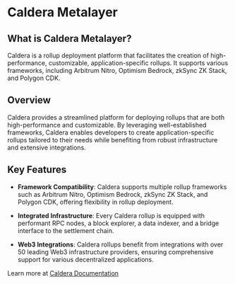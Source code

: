 # Caldera Metalayer

## What is Caldera Metalayer?

Caldera is a rollup deployment platform that facilitates the creation of high-performance, customizable, application-specific rollups. It supports various frameworks, including Arbitrum Nitro, Optimism Bedrock, zkSync ZK Stack, and Polygon CDK.

## Overview

Caldera provides a streamlined platform for deploying rollups that are both high-performance and customizable. By leveraging well-established frameworks, Caldera enables developers to create application-specific rollups tailored to their needs while benefiting from robust infrastructure and extensive integrations.

## Key Features

- **Framework Compatibility**: Caldera supports multiple rollup frameworks such as Arbitrum Nitro, Optimism Bedrock, zkSync ZK Stack, and Polygon CDK, offering flexibility in rollup deployment.
  
- **Integrated Infrastructure**: Every Caldera rollup is equipped with performant RPC nodes, a block explorer, a data indexer, and a bridge interface to the settlement chain.
  
- **Web3 Integrations**: Caldera rollups benefit from integrations with over 50 leading Web3 infrastructure providers, ensuring comprehensive support for various decentralized applications.


Learn more at [Caldera Documentation](https://docs.caldera.xyz)